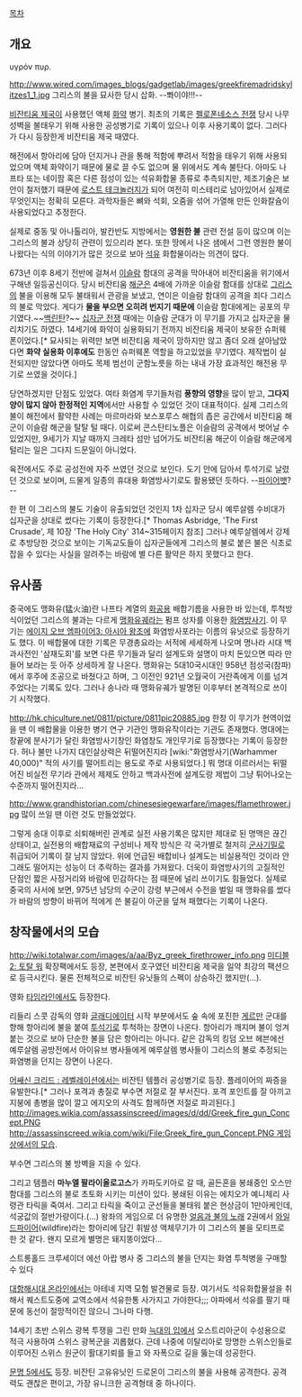 [[목차]]

== 개요 ==
υγρόν πυρ.

http://www.wired.com/images_blogs/gadgetlab/images/greekfiremadridskylitzes1_1.jpg
그리스의 불을 묘사한 당시 삽화. --뽜이야!!!--

[[비잔티움 제국]]이 사용했던 액체 [[화약]] 병기. 
최초의 기록은 [[펠로폰네소스 전쟁]] 당시 나무 성벽을 불태우기 위해 사용한 공성병기로 기록이 있으나 이후 사용기록이 없다. 그러다가 다시 등장한게 비잔티움 제국 때였다.

해전에서 항아리에 담아 던지거나 관을 통해 적함에 뿌려서 적함을 태우기 위해 사용되었으며 액체 화약이기 때문에 물로 끌 수도 없으며 물 위에서도 계속 불탄다. 
아마도 나프타 또는 네이팜 혹은 다른 점성이 있는 석유화합물 종류로 추측되지만, 제조기술은 보안이 철저했기 때문에 [[로스트 테크놀러지]]가 되어 여전히 미스테리로 남아있어서 실제로 무엇인지는 정확히 모른다. 과학자들은 뼈와 석회, 오줌을 섞어 가열해 만든 인화칼슘이 사용되었다고 추정한다.

실제로 중동 및 아나톨리아, 발칸반도 지방에서는 '''영원한 불''' 관련 전설 등이 많으며 이는 그리스의 불과 상당히 관련이 있으리라 본다. 또한 땅에서 나온 샘에서 그런 영원한 불이 나왔다는 식의 이야기가 많은 것으로 보아 [[석유]] 화합물이라는 의견이 많다.

673년 이후 8세기 전반에 걸쳐서 [[이슬람]] 함대의 공격을 막아내어 비잔티움을 위기에서 구해낸 일등공신이다. 당시 비잔티움 [[해군]]은 4배에 가까운 이슬람 함대를 상대로 [[그리스]]의 불을 이용해 모두 불태워서 관광을 보냈고, 연이은 이슬람 함대의 공격을 죄다 그리스의 불로 막았다. 게다가 '''물을 부으면 오히려 번지기 때문에''' 이슬람 함대에게는 공포의 무기였다.~~[[백린탄]]?~~ [[십자군 전쟁]] 때에는 이슬람 군대가 이 무기를 가지고 십자군을 물리치기도 하였다. 14세기에 화약이 실용화되기 전까지 비잔티움 제국이 보유한 슈퍼웨폰이었다.[* 묘사되는 위력만 보면 비잔티움 제국이 망하지만 않고 좀더 오래 살아남았다면 '''화약 실용화 이후에도''' 한동안 슈퍼웨폰 역할을 하고있었을 무기였다. 제작법이 실전되지만 않았다면 아마도 목제 범선이 군함노릇을 하는 내내 가장 효과적인 해전용 무기로 쓰였을 것이다.]

당연하겠지만 단점도 있었다. 여타 화염계 무기들처럼 '''풍향의 영향'''을 많이 받고, '''그다지 양이 많지 않아 한정적인 지역'''에서만 사용할 수 있었던 것이 대표적이다. 실제 그리스의 불이 해전에서 활약한 사례는 마르마라와 보스포루스 해협의 좁은 공간에서 비잔티움 해군이 이슬람 해군을 탈탈 털 때다. 이로써 콘스탄티노플은 이슬람의 공격에서 벗어날 수 있었지만, 9세기가 지날 때까지 크레타 섬만 넘어가도 비잔티움 해군이 이슬람 해군에게 털리는 일은 그다지 드문일이 아니었다. 

육전에서도 주로 공성전에 자주 쓰였던 것으로 보인다. 도기 안에 담아서 투석기로 날렸던 것으로 보이며, 드물게 일종의 휴대용 화염방사기로도 활용됐던 듯하다. --[[파이어뱃]]?--

한 편 이 그리스의 불도 기술이 유출되었던 것인지 1차 십자군 당시 예루살렘 수비대가 십자군을 상대로 썼다는 기록이 등장한다.[* Thomas Asbridge, 'The First Crusade', 제 10장 'The Holy City' 314~315페이지 참조] 그러나 예루살렘에서 강제로 추방당한 것으로 보이는 기독교도들이 십자군들에게 그리스의 불로 붙은 불은 식초로 잡을 수 있다는 사실을 알려주는 바람에 별 다른 활약은 하지 못했다고 한다.

== 유사품 ==
중국에도 맹화유(猛火油)란 나프타 계열의 [[화공]]용 배합기름을 사용한 바 있는데, 투척방식이었던 그리스의 불과는 다르게 [[맹화유궤]]라는 펌프 상자를 이용한 [[화염방사기]]. 이 무기는 [[에이지 오브 엠파이어3: 아시아 왕조]]에 화염방사포라는 이름의 유닛으로 등장하기도 했다. 이 배합물에 대한 기록은 무경총요라는 서적에 세세하게 나오며 명나라 시대 백과사전인 '삼재도회'를 보면 다른 무기들과 달리 설계도와 설명이 마치 돈있으면 따라 만들어 보라는 듯 아주 상세하게 잘 나온다. 맹화유는 5대10국시대인 958년 점성국(참파)에서 후주에 조공으로 바쳤다고 하며, 그 이전인 921년 오월국이 거란족에게 이를 넘겨주었다는 기록도 있다. 그러나 송나라 때 맹화유궤가 발명된 이후부터 본격적으로 쓰이기 시작했다. 

http://hk.chiculture.net/0811/picture/0811pic20885.jpg
한창 이 무기가 현역이었을 땐 이 배합물을 이용한 병기 연구 기관인 맹화유작이라는 기관도 존재했다. 명대에는 창끝에 분사기가 달린 화염방사기창인 화염창도 개인무기로 등장했다는 기록이 등장한다. 허나 불만 나가지 대인살상력은 뒤떨어진지라 [wiki:"화염방사기(Warhammer 40,000)" 적의 사기를 떨어트리는 용도로 주로 사용되었다.] 뭐 명대 이르러서는 뒤떨어진 비실전 무기라 관에서 제제도 안하고 백과사전에 설계도랑 제법이 그냥 튀어나오는 수준까지 떨어진지라...

http://www.grandhistorian.com/chinesesiegewarfare/images/flamethrower.jpg
많이 쓰일 땐 이런 것도 만들었었다.

그렇게 송대 이후로 쇠퇴해버린 관계로 실전 사용기록은 많지만 제대로 된 명맥은 끊긴 상태이고, 실전용의 배합재료의 구성비나 제작 방식은 각 국가별로 철저히 [[군사기밀]]로 취급되어 기록이 잘 남지 않았다. 위에 언급된 배합비나 설계도는 비실용적인 것이라 안그래도 떨어지는 성능이 더 추락하는 결과를 가져왔다. 더욱이 화염방사기의 고질적인 단점인 짧은 사정거리와 바람에 민감하다는 점 때문에 널리 쓰이기도 힘들었다. 실제로 중국의 사서에 보면, 975년 남당의 수군이 강령 부근에서 수전을 벌일 때 맹화유를 썼다가 바람의 방향이 바뀌어 적에게 쓴 불길이 아군을 덮쳐 패했다는 기록이 나온다.

== 창작물에서의 모습 ==
http://wiki.totalwar.com/images/a/aa/Byz_greek_firethrower_info.png
[[미디블2: 토탈 워]] 확장팩에서도 등장, 본편에서 호구였던 비잔티움 제국을 일약 최강의 팩션으로 등극시킨다. 물론 전체적으로 비잔틴 유닛들의 스펙이 상승하긴 했지만(…).

영화 [[타임라인]]에서도 등장한다. 

리들리 스콧 감독의 영화 [[글래디에이터]] 시작 부분에서도 숲 속에 포진한 [[게르만]] 군대를 향해 항아리에 불을 붙여 [[투석기]]로 투척하는 장면이 나온다. 항아리가 깨지며 불이 엉겨붙는 것으로 보아 단순한 불을 담은 항아리는 아니다. 같은 감독의 킹덤 오브 헤븐에선 예루살렘 공방전에서 아이유브 병사들에게 예루살렘 병사들이 그리스의 불로 추정되는 화염병을 던지는 장면이 나온다.

[[어쌔신 크리드 : 레벨레이션]]에서는 비잔틴 템플러 공성병기로 등장. 플레이어의 짜증을 유발한다.[* 그러나 포격과 총질로 부수면 저절로 잘 부서진다. 포격 포인트를 잘 아끼고 지붕에 총병을 많이 깔고 에지오의 사격도 함께하면 저절로 파괴된다.]
http://images.wikia.com/assassinscreed/images/d/dd/Greek_fire_gun_Concept.PNG
[[http://assassinscreed.wikia.com/wiki/File:Greek_fire_gun_Concept.PNG 게임상에서의 모습]].

부수면 그리스의 불 방벽을 지을 수 있다.

그리고 템플러 '''마누엘 팔라이올로고스'''가 카파도키아로 갈 때, 골든혼을 봉쇄중인 오스만 함대를 그리스의 불로 초토화 시키는 미션이 있다. 봉쇄된 이유는 에치오가 예니체리 사령관 타릭을 죽여서. 그리고 타릭을 죽이고 군선들을 불태워 붙은 현상금이 1만아케인데, 석궁값의 절반가량이다.(...)
왕좌의 게임으로 더 유명한 [[얼음과 불의 노래]] 2권에서 [[와일드파이어]](wildfire)라는 항아리에 담긴 휘발성 액체무기가 이 그리스의 불을 모티프로 한 것 같다. 왠지 모르게 별명은 돼지똥이었다...

스트롱홀드 크루세이더 에선 아랍 병사 중 그리스의 불을 던지는 화염 투척병을 구매할 수 있다

[[대항해시대 온라인]]에서는 아테네 지역 모험 발견물로 등장. 여기서도 석유화합물설을 취해서 퀘스트도중에 교역소에서 석유한통 사가지고 가야한다;;; 야파에서 석유를 팔기 때문에 동선이 절망적이진 않으니 그나마 다행.

14세기 초반 스위스 광복 투쟁을 그린 만화 [[늑대의 입]]에서 오스트리아군이 수성용으로 적극 사용하여 스위스 광복군을 괴롭혔다. 근데 나중에 이탈리아로 망명한 스위스인들로 이루어진 스위스 원군이 활대기뢰를 들고 와 자폭으로 길을 뚫는데 성공한다.

[[문명 5]]에서도 등장. 비잔틴 고유유닛인 드로몬이 그리스의 불을 사용해 공격한다. 공격력도 괜찮은 편이고, 가장 유니크한 공격형태 중 하나이다.
